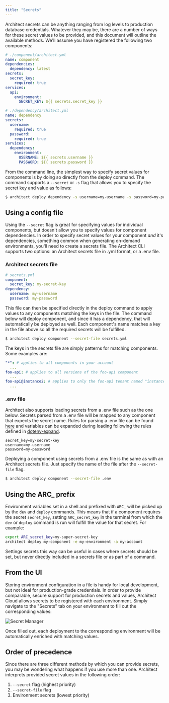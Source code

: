 ```yaml
---
title: "Secrets"
---
```


Architect secrets can be anything ranging from log levels to production database credentials.
Whatever they may be, there are a number of ways for these secret values to be
provided, and this document will outline the available methods. We'll assume you
have registered the following two components:

```yaml
# ./component/architect.yml
name: component
dependencies:
  dependency: latest
secrets:
  secret_key:
    required: true
services:
  api:
    environment:
      SECRET_KEY: ${{ secrets.secret_key }}

# ./dependency/architect.yml
name: dependency
secrets:
  username:
    required: true
  password:
    required: true
services:
  dependency:
    environment:
      USERNAME: ${{ secrets.username }}
      PASSWORD: ${{ secrets.password }}
```

From the command line, the simplest way to specify secret values for components
is by doing so directly from the deploy command. The command supports a
`--secret` or `-s` flag that allows you to specify the secret key and value as follows:

```sh
$ architect deploy dependency -s username=my-username -s password=my-password
```

## Using a config file

Using the `--secret` flag is great for specifying values for individual
components, but doesn't allow you to specify values for component dependencies.
In order to specify secret values for your component _and_ it's dependencies,
something common when generating on-demand environments, you'll need to create a
secrets file. The Architect CLI supports two options: an Architect secrets file
in .yml format, or a .env file.

### Architect secrets file

```yaml
# secrets.yml
component:
  secret_key: my-secret-key
dependency:
  username: my-username
  password: my-password
```

This file can then be specified directly in the deploy command to apply values
to any components matching the keys in the file. The command below will deploy
component, and since it has a dependency, that will automatically be deployed
as well. Each component's name matches a key in the file above so all the required
secrets will be fulfilled.

```sh
$ architect deploy component --secret-file secrets.yml
```

The keys in the secrets file are simply patterns for matching components. Some
examples are:

```yaml
"*": # applies to all components in your account
  ...
foo-api: # applies to all versions of the foo-api component
  ...
foo-api@instance2: # applies to only the foo-api tenant named "instance2"
  ...
```

### .env file

Architect also supports loading secrets from a .env file such as the one below.
Secrets parsed from a .env file will be mapped to any component that expects the
secret name. Rules for parsing a .env file can be found
[here](https://github.com/motdotla/dotenv#what-rules-does-the-parsing-engine-follow)
and variables can be expanded during loading following the rules defined in
[dotenv-expand](https://github.com/motdotla/dotenv-expand).

```
secret_key=my-secret-key
username=my-username
password=my-password
```

Deploying a component using secrets from a .env file is the same as with an
Architect secrets file. Just specify the name of the file after the
`--secret-file` flag.

```sh
$ architect deploy component --secret-file .env
```

## Using the ARC_ prefix

Environment variables set in a shell and prefixed with `ARC_` will be picked up by the `dev` and `deploy` commands.
This means that if a component requires the secret `secret_key`, setting `ARC_secret_key` in the terminal from which the `dev` or `deploy` command is run will fulfill the value for that secret. For example:

```sh
export ARC_secret_key=my-super-secret-key
architect deploy my-component -e my-environment -a my-account
```

Settings secrets this way can be useful in cases where secrets should be set, but never directly included in a secrets file or as part of a command.

## From the UI

Storing environment configuration in a file is handy for local development, but
not ideal for production-grade credentials. In order to provide comparable,
secure support for production secrets and values, Architect Cloud allows
secrets to be registered with each environment. Simply navigate to the
"Secrets" tab on your environment to fill out the corresponding values:

![Secret Manager](/images/secret-manager-screenshot.png)

Once filled out, each deployment to the corresponding environment will be
automatically enriched with matching values.

## Order of precedence

Since there are three different methods by which you can provide secrets, you
may be wondering what happens if you use more than one. Architect interprets
provided secret values in the following order:

1. `--secret` flag (highest priority)
2. `--secret-file` flag
3. Environment secrets (lowest priority)
